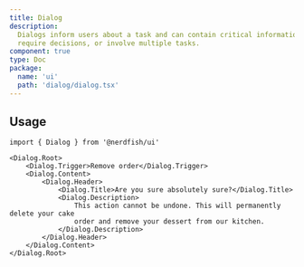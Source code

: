 ```yaml
---
title: Dialog
description:
  Dialogs inform users about a task and can contain critical information,
  require decisions, or involve multiple tasks.
component: true
type: Doc
package:
  name: 'ui'
  path: 'dialog/dialog.tsx'
---
```


<ComponentExample src="/src/examples/dialog/demo.tsx">
	<DialogDemo />
</ComponentExample>

## Usage

```tsx
import { Dialog } from '@nerdfish/ui'
```

```tsx
<Dialog.Root>
	<Dialog.Trigger>Remove order</Dialog.Trigger>
	<Dialog.Content>
		<Dialog.Header>
			<Dialog.Title>Are you sure absolutely sure?</Dialog.Title>
			<Dialog.Description>
				This action cannot be undone. This will permanently delete your cake
				order and remove your dessert from our kitchen.
			</Dialog.Description>
		</Dialog.Header>
	</Dialog.Content>
</Dialog.Root>
```
